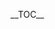 <div class="toclimit-{{{1|{{{limit|3}}}}}}">__TOC__</div><noinclude>

{{Documentation}}
</noinclude>